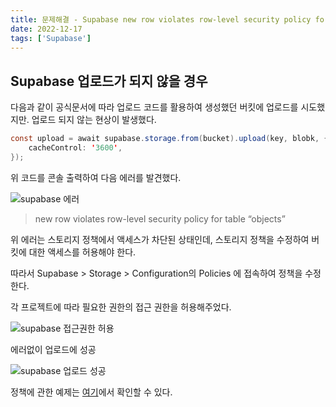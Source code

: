 ```yaml
---
title: 문제해결 - Supabase new row violates row-level security policy for table “objects”
date: 2022-12-17
tags: ['Supabase']
---
```


## Supabase 업로드가 되지 않을 경우

다음과 같이 공식문서에 따라 업로드 코드를 활용하여 생성했던 버킷에 업로드를 시도했지만. 업로드 되지 않는 현상이 발생했다.

```java
const upload = await supabase.storage.from(bucket).upload(key, blobk, {
	cacheControl: '3600',
});
```

위 코드를 콘솔 출력하여 다음 에러를 발견했다.

<img src="/notes/database/supabase-error-1.png" alt="supabase 에러" />

> new row violates row-level security policy for table “objects”

위 에러는 스토리지 정책에서 액세스가 차단된 상태인데, 스토리지 정책을 수정하여 버킷에 대한 액세스를 허용해야 한다.

따라서 Supabase > Storage > Configuration의 Policies 에 접속하여 정책을 수정한다.

각 프로젝트에 따라 필요한 권한의 접근 권한을 허용해주었다.

<img src="/notes/database/supabase-error-1.png" alt="supabase 접근권한 허용" />

에러없이 업로드에 성공

<img src="/notes/database/supabase-error-3.png" alt="supabase 업로드 성공" />

정책에 관한 예제는 [여기](https://supabase.com/docs/guides/storage#allow-public-access-to-a-bucket)에서 확인할 수 있다.
